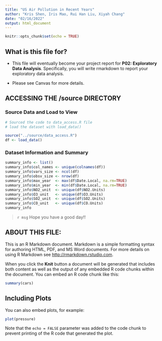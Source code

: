 ```yaml
---
title: "US Air Pollution in Recent Years"
author: "Kris Shen, Iris Mao, Rui Han Liu, Xiyah Chang"
date: "02/16/2022"
output: html_document
---
```


```r
knitr::opts_chunk$set(echo = TRUE)
```

## What is this file for?

* This file will eventually become your project report for **P02: Exploratory Data Analysis**. Specifically, you will write rmarkdown to report your exploratory data analysis.

* Please see Canvas for more details.

## ACCESSING THE /source DIRECTORY
### Source Data and Load to View
```r
# Sourced the code to data_access.R file 
# load the dataset with load_data()

source("../source/data_access.R")
df <- load_data()
```

### Dataset Information and Summary
```r
summary_info <- list()
summary_info$col_names <- unique(colnames(df))
summary_info$vars_size <- ncol(df)
summary_info$obsv_size <- nrow(df)
summary_info$max_year  <- max(df$Date.Local, na.rm=TRUE)
summary_info$min_year  <- min(df$Date.Local, na.rm=TRUE)
summary_info$NO2_unit  <- unique(df$NO2.Units)
summary_info$O3_unit   <- unique(df$O3.Units)
summary_info$SO2_unit  <- unique(df$SO2.Units)
summary_info$CO_unit   <- unique(df$CO.Units)
summary_info
```

> `r msg` Hope you have a good day!! 

## ABOUT THIS FILE: 

This is an R Markdown document. Markdown is a simple formatting syntax for authoring HTML, PDF, and MS Word documents. For more details on using R Markdown see <http://rmarkdown.rstudio.com>.

When you click the **Knit** button a document will be generated that includes both content as well as the output of any embedded R code chunks within the document. You can embed an R code chunk like this:

```r
summary(cars)
```

## Including Plots

You can also embed plots, for example:

```r
plot(pressure)
```

Note that the `echo = FALSE` parameter was added to the code chunk to prevent printing of the R code that generated the plot.
